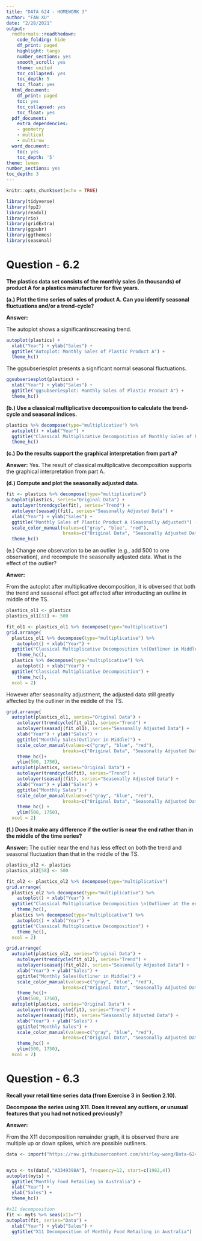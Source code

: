 ---
title: "DATA 624 - HOMEWORK 3"
author: "FAN XU"
date: "2/28/2021"
output:
  rmdformats::readthedown:
    code_folding: hide
    df_print: paged
    highlight: tango
    number_sections: yes
    smooth_scroll: yes
    theme: united
    toc_collapsed: yes
    toc_depth: 5
    toc_float: yes
  html_document:
    df_print: paged
    toc: yes
    toc_collapsed: yes
    toc_float: yes
  pdf_document:
    extra_dependencies:
    - geometry
    - multicol
    - multirow
  word_document:
    toc: yes
    toc_depth: '5'
theme: lumen
number_sections: yes
toc_depth: 3
---

```{r setup, include=FALSE}
knitr::opts_chunk$set(echo = TRUE)
```

```{r load library, message=FALSE, warning=FALSE}
library(tidyverse)
library(fpp2)
library(readxl)
library(rio)
library(gridExtra)
library(ggpubr)
library(ggthemes)
library(seasonal)

```



# Question - 6.2

**The plastics data set consists of the monthly sales (in thousands) of product A for a plastics manufacturer for five years.**

**(a.) Plot the time series of sales of product A. Can you identify seasonal fluctuations and/or a trend-cycle?**

**Answer:** 

The autoplot shows a significantinscreasing trend.
```{r 6.2 a 1}
autoplot(plastics) +
  xlab("Year") + ylab("Sales") +
  ggtitle("Autoplot: Monthly Sales of Plastic Product A") +
  theme_hc()

```

The ggsubseriesplot presents a significant normal seasonal fluctuations.

```{r 6.2 a 2}
ggsubseriesplot(plastics) +
  xlab("Year") + ylab("Sales") +
  ggtitle("ggsubseriesplot: Monthly Sales of Plastic Product A") +
  theme_hc()


```

**(b.) Use a classical multiplicative decomposition to calculate the trend-cycle and seasonal indices.**
```{r 6.2 b}
plastics %>% decompose(type="multiplicative") %>% 
  autoplot() + xlab("Year") +
  ggtitle("Classical Multiplicative Decomposition of Monthly Sales of Plastic Product A") +
  theme_hc()


```


**(c.) Do the results support the graphical interpretation from part a?**

**Answer:** Yes. The result of classical multiplicative decomposition supports the graphical interpretation from part A.




**(d.) Compute and plot the seasonally adjusted data.**
```{r 6.2 d, message=FALSE, warning=FALSE}
fit <- plastics %>% decompose(type="multiplicative")
autoplot(plastics, series="Original Data") +
  autolayer(trendcycle(fit), series="Trend") +
  autolayer(seasadj(fit), series="Seasonally Adjusted Data") +
  xlab("Year") + ylab("Sales") +
  ggtitle("Monthly Sales of Plastic Product A (Seasonally Adjusted)") +
  scale_color_manual(values=c("gray", "blue", "red"), 
                     breaks=c("Original Data", "Seasonally Adjusted Data", "Trend")) +
  theme_hc()


```



(e.) Change one observation to be an outlier (e.g., add 500 to one observation), and recompute the seasonally adjusted data. What is the effect of the outlier?

**Anwer:**

From the autoplot after multiplicative decomposition, it is obversed that both the trend and seasonal effect got affected after introducting an outline in middle of the TS.

```{r 6.2 e 1, message=FALSE, warning=FALSE}
plastics_ol1 <- plastics
plastics_ol1[31] <- 500

fit_ol1 <- plastics_ol1 %>% decompose(type="multiplicative")
grid.arrange(
  plastics_ol1 %>% decompose(type="multiplicative") %>%
    autoplot() + xlab("Year") +
  ggtitle("Classical Multiplicative Decomposition \n(Outliner in Middle)") +
    theme_hc(),
  plastics %>% decompose(type="multiplicative") %>%
    autoplot() + xlab("Year") +
  ggtitle("Classical Multiplicative Decomposition") +
    theme_hc(),
  ncol = 2)

```

However after seasonality adjustment, the adjusted data still greatly affected by the outliner in the middle of the TS.

```{r 6.2 e 2, message=FALSE, warning=FALSE}
grid.arrange(
  autoplot(plastics_ol1, series="Original Data") +
    autolayer(trendcycle(fit_ol1), series="Trend") +
    autolayer(seasadj(fit_ol1), series="Seasonally Adjusted Data") +
    xlab("Year") + ylab("Sales") +
    ggtitle("Monthly Sales(Outliner in Middle)") +
    scale_color_manual(values=c("gray", "blue", "red"), 
                     breaks=c("Original Data", "Seasonally Adjusted Data", "Trend")) +
    theme_hc()+
    ylim(500, 1750),
  autoplot(plastics, series="Original Data") +
    autolayer(trendcycle(fit), series="Trend") +
    autolayer(seasadj(fit), series="Seasonally Adjusted Data") +
    xlab("Year") + ylab("Sales") +
    ggtitle("Monthly Sales") +
    scale_color_manual(values=c("gray", "blue", "red"), 
                     breaks=c("Original Data", "Seasonally Adjusted Data", "Trend")) +
    theme_hc() +
    ylim(500, 1750),
  ncol = 2)

```


**(f.) Does it make any difference if the outlier is near the end rather than in the middle of the time series?**

**Answer:** The outlier near the end has less effect on both the trend and seasonal fluctuation than that in the middle of the TS.

```{r 6.2 f 1, message=FALSE, warning=FALSE}
plastics_ol2 <- plastics
plastics_ol2[58] <- 500

fit_ol2 <- plastics_ol2 %>% decompose(type="multiplicative")
grid.arrange(
  plastics_ol2 %>% decompose(type="multiplicative") %>%
    autoplot() + xlab("Year") +
  ggtitle("Classical Multiplicative Decomposition \n(Outliner at the end)") +
    theme_hc(),
  plastics %>% decompose(type="multiplicative") %>%
    autoplot() + xlab("Year") +
  ggtitle("Classical Multiplicative Decomposition") +
    theme_hc(),
  ncol = 2)

```





```{r 6.2 f 2, message=FALSE, warning=FALSE}
grid.arrange(
  autoplot(plastics_ol2, series="Original Data") +
    autolayer(trendcycle(fit_ol2), series="Trend") +
    autolayer(seasadj(fit_ol2), series="Seasonally Adjusted Data") +
    xlab("Year") + ylab("Sales") +
    ggtitle("Monthly Sales(Outliner in Middle)") +
    scale_color_manual(values=c("gray", "blue", "red"), 
                     breaks=c("Original Data", "Seasonally Adjusted Data", "Trend")) +
    theme_hc()+
    ylim(500, 1750),
  autoplot(plastics, series="Original Data") +
    autolayer(trendcycle(fit), series="Trend") +
    autolayer(seasadj(fit), series="Seasonally Adjusted Data") +
    xlab("Year") + ylab("Sales") +
    ggtitle("Monthly Sales") +
    scale_color_manual(values=c("gray", "blue", "red"), 
                     breaks=c("Original Data", "Seasonally Adjusted Data", "Trend")) +
    theme_hc() +
    ylim(500, 1750),
  ncol = 2)

```


# Question - 6.3

**Recall your retail time series data (from Exercise 3 in Section 2.10).**

**Decompose the series using X11. Does it reveal any outliers, or unusual features that you had not noticed previously?**


**Answer:**

From the X11 decomposition remainder graph, it is observed there are multiple up or down spikes, which are possible outliners.



```{r 6.3 1}
data <- import("https://raw.githubusercontent.com/shirley-wong/Data-624/main/HW1/retail.xlsx", skip=1) 


myts <- ts(data[,"A3349398A"], frequency=12, start=c(1982,4))
autoplot(myts) +
  ggtitle("Monthly Food Retailing in Australia") +
  xlab("Year") + 
  ylab("Sales") +
  theme_hc()

```


```{R 6.3 2}
#x11 decomposition
fit <- myts %>% seas(x11="")
autoplot(fit, series="Data") +
  xlab("Year") + ylab("Sales") +
  ggtitle("X11 Decomposition of Monthly Food Retailing in Australia")

```
